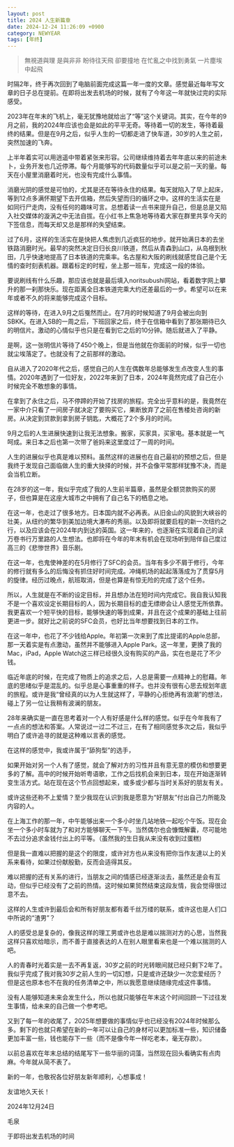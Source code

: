 ```yaml
---
layout: post
title: 2024 人生新篇章
date: 2024-12-24 11:26:09 +0900
category: NEWYEAR
tags: [年终]
---
```


> 無視道與理 是與非非 盼待往天飛 卻要撞地  在忙亂之中找到勇氣 一片塵埃中起飛

时隔2年，终于再次回到了电脑前面完成这篇一年一度的文章。感觉最近每年写文章的日子总在提前。在即将出发去机场的时候，就有了今年这一年就快过完的实际感受。

2023年在年末的飞机上，毫无犹豫地就给出了“等”这个关键词。其实，在今年的9月之前，我的2024年应该也会是如此的平平无奇。等待着一切的发生，等待着最终的结果。但是在9月之后，似乎人生的一切都走进了快车道，30岁的人生之前，突然加速的飞奔。

上半年着实可以用逍遥中带着紧张来形容。公司继续维持着去年年底以来的前途未卜，业务开发也几近停滞。每个月能够写的代码数量似乎可以是之前一天的量。每天在小屋里消磨着时光，也没有完成什么事情。

消磨光阴的感觉是可怕的，尤其是还在等待永住的结果。每天就陷入了早上起床，等到12点多满怀期望下去开信箱，然后失望而归的循环之中。这样的生活实在是如同行尸走肉，没有任何的趣味可言。总想着读一点书来提升自己，但是总是又陷入社交媒体的漩涡之中无法自拔。在小红书上焦急地等待着大家在群里共享今天的下签信息，而每天却又总是那样的失望结束。

过了6月，这样的生活实在是快把人焦虑到几近疯狂的地步。就开始满日本的去坐铁路消磨时光。最早的突然决定日归长良川铁道，然后从青森到山口，从岛根到秋田，几乎快速地提高了日本铁道的完乘率。名古屋和大阪的刷线就感觉自己是个无情的查时刻表机器。跟着标定的时程，坐上那一班车，完成这一段的体验。

要说刷线有什么乐趣，那应该也就是最后填入noritsubushi网站，看着数字网上攀升的那一刹那快乐。现在距离全日本铁道完乘大约还差最后的一步。希望可以在来年或者不久的将来能够完成这个目标。

这样的等待，在进入9月之后戛然而止。在7月的时候知道了9月会被出向到SBKK。在进入SB的一周之后，下班回家之后，终于在信箱中看到了那张期待已久的明信片。激动的心情似乎也只是在看到它之后的10分钟。随后就进入了平静。

是啊，这一张明信片等待了450个晚上，但是当他就在你面前的时候，似乎一切也就尘埃落定了。也就没有了之前那样的激动。

自从进入了2020年代之后，感觉自己的人生在偶数年总能够发生点改变人生的事情。2020年遇到了一位好友，2022年来到了日本，2024年竟然完成了自己在小时候完全不敢想象的事情。

在拿到了永住之后，马不停蹄的开始了找房的旅程。完全出乎意料的是，我竟然在一家中介只看了一间房子就决定了要购买它，果断放弃了之前在售楼处咨询的新房。从决定到贷款到拿到房子钥匙，大概花了2个多月的时间。

9月之后的人生进展快速到让我无法想象。搬家，买家具，买家电。基本就是一气呵成。来日本之后也第一次带了爸妈来这里度过了一周的时间。

人生的进展似乎也真是难以预料。虽然这样的进展也在自己最初的预想之后，但是我终于发现自己面临做人生的重大抉择的时候，并不会像平常那样犹豫不决，而是会当机立断。

在28岁的这一年，我似乎完成了我的人生前半篇章，虽然是全额贷款购买的房子，但也算是在这座大城市之中拥有了自己名下的栖息之地。

在这一年，也走过了很多地方。日本国内就不必再表。从旧金山的风貌到大峡谷的壮美，从纽约的繁华到美加边境大瀑布的秀丽。以及即将就要启程的新一次纽约之行，以及应该会在2024年内到达的英国。这一年来的，也逐渐在实现着自己的读万卷书行万里路的人生想法。也即将在今年的年末有机会在现场听到陪伴自己度过高三的《悲惨世界》音乐剧。

在这一年，也鬼使神差的在5月修行了SFC的会员。当年有多少不屑于修行，今年的修行就有多么的后悔没有抓住好时间完成。冲绳机场的起起落落成为了贯穿5月的旋律。经历过晚点，航班取消，但是也算是有惊无险的完成了这个任务。

所以，人生就是在不断的设定目标，并且想办法在短时间内完成它。我自我认知我不是一个喜欢设定长期目标的人，因为长期目标的虚无缥缈会让人感觉无所依靠。我更喜欢一个短平快的目标，能够快速的等到成果，并且在这个成果的基础上往前更进一步。就好比之前说的SFC会员，也好比当年想要找到日本的工作。

在这一年中，也花了不少钱给Apple。年初第一次来到了库比提诺的Apple总部，那一天着实是有点激动，虽然并不能够进入Apple Park。这一年里，更换了我的Mac，iPad，Apple Watch这三样已经很久没有购买的产品，实在也是花了不少钱。

临近年底的时候，在完成了物质上的追求之后，人总是需要一点精神上的慰藉。年底的思绪似乎是混乱的。似乎总是心事重重的样子。也并没有很有心思去规划年底的旅程。或许是我“曾经真的以为人生就这样了，平静的心拒绝再有浪潮”的想法，碰上了另一位让我稍有波澜的朋友。

28年来确实是一直在思考着对一个人有好感是什么样的感觉。似乎在今年我有了一点点的想法和答案。人常说过一过二不过三，在有了相同感觉多次之后，我似乎明白了或许追寻的就是这种难以言表的感觉。

在这样的感觉中，我或许属于“舔狗型”的选手，

如果开始对另一个人有了感觉，就会了解对方的习性并且有意无意的模仿和想要更多的了解。高中的时候开始听粤语歌，工作之后找机会来到日本，现在开始逐渐转变生活方式。站在现在这个节点回想起来，或多或少都与当时关系好的朋友有关。

或许这些还称不上爱情？至少我现在认识到我是愿意为“好朋友”付出自己力所能及内容的人。

在上海工作的那一年，中午能够出来一个多小时坐几站地铁一起吃个午饭。现在会坐一个多小时车就为了和对方能够聊天一下午。当然偶尔也会慷慨解囊，尽可能地不去过分追求金钱付出上的平等。（虽然我的生日我从来没有收到过蛋糕)

但是我一直难以把握的是这个的限度，或许对方也从来没有把你当作友達以上的关系来看待，如果过份献殷勤，反而会适得其反。

难以把握的还有关系的进行，当朋友之间的情感已经逐渐淡去，虽然还是会有互动，但似乎已经没有了之前的热情。这时候如果贸然结束这段友情，我会觉得很过意不去。

这样的人生或许到最后会和所有好朋友都有着千丝万缕的联系，或许这也是人们口中所说的“渣男”？

人的感受总是复杂的，像我这样的理工男或许也总是难以揣测对方的心思，当然我这样只喜欢给暗示，而不善于直接表达的人在别人眼里看来也是一个难以揣测的人吧。

人的青春时光着实是一去不再复返，30岁之前的时光转眼间就已经只剩下2年了。我似乎完成了我对我30岁之前人生的一切幻想，只是或许还缺少一次恋爱经历？但是这也原本也不在我的任务清单之中，所以我愿意继续随缘完成这件事情。

没有人能够知道未来会发生什么，所以也就只能够在年末这个时间回顾一下过往发生事情，给未来的自己做一个参考吧。

又到了每一年的收尾了，2025年想要做的事情似乎也已经没有2024年时候那么多。剩下的也就只希望在新的一年可以让自己的身材可以更加标准一些，知识储备更加丰富一些，钱也能存下一些（而不是像今年一样吃老本，毫无存款）。

以前总喜欢在年末总结的结尾写下一些华丽的词藻，当然现在回头看确实有点肉麻。今年就从简不表了。

新的一年，也敬祝各位好朋友新年顺利，心想事成！

友谊地久天长！

2024年12月24日

毛泉

于即将出发去机场的时间

